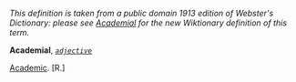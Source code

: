 ''This definition is taken from a public domain 1913 edition of Webster's Dictionary: please see [[Academial]] for the new Wiktionary definition of this term.''

'''Academial''', ''<code>[[adjective (part of speech)|adjective]]</code>''

[[Academic]]. [R.]